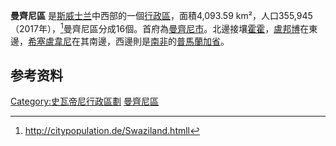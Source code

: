 {{NoteTA
|1=zh-cn:斯威士; zh-hk:斯威士; zh-tw:史瓦帝
|2=zh-cn:姆巴巴内; zh-tw:墨巴本; zh-hk:姆巴巴内
|3=zh-cn:福布斯; zh-sg:资本家杂志; zh-hk:福布斯; zh-tw:富比士;
|4=zh-cn:姆斯瓦蒂; zh-hant:姆斯瓦蒂; zh-tw:恩史瓦帝;
|5=zh-cn:斯威士兰; zh-hk:斯威士蘭; zh-tw:史瓦帝尼;
|6=zh-cn:首相;zh-hant:首相;zh-tw:總理;
|7=zh-cn:恩通比; zh-tw:恩彤碧; zh-hk:恩通比
|8=zh-cn:安布罗斯·曼德武洛·德拉米尼; zh-tw:戴安柏; zh-hk:安布罗斯·曼德武洛·德拉米尼
}}
{{not|曼齊尼市}}
{{Infobox settlement
| name                            = 
| official_name                   = 曼齊尼區
| other_name                      = 
| native_name                     = kaManzini
| nickname                        = 
| settlement_type                 = <!--For Town or Village (Leave blank for the default City)-->
| motto                           = 
| image_skyline                   = SZ-manzini-matsapha.jpg
| imagesize                       = 
| image_caption                   = Matsapha是曼齊尼區的工業城鎮
| image_flag                      = 
| flag_size                       = 
| image_seal                      = 
| seal_size                       = 
| image_shield                    = 
| shield_size                     = 
| city_logo                       = 
| citylogo_size                   = 
| image_map                       = Swaziland - Manzini.svg
| mapsize                         = 200px
| map_caption                     = 曼齊尼區
| image_map1                      = 
| mapsize1                        = 
| map_caption1                    = 
| image_dot_map                   = 
| dot_mapsize                     = 
| dot_map_caption                 = 
| dot_x                           = 
| dot_y                           = 
| pushpin_map                     = <!-- the name of a location map as per http://en.wikipedia.org/wiki/Template:Location_map -->
| pushpin_label_position          = <!-- the position of the pushpin label: left, right, top, bottom, none -->
| pushpin_map_caption             = 
| pushpin_mapsize                 = 
| subdivision_type                = [[世界政區索引|國家]]
| subdivision_name                = {{SWZ}}
| subdivision_type1               = 
| subdivision_name1               = 
| subdivision_type2               = 
| subdivision_name2               = 
| subdivision_type3               = 
| subdivision_name3               = 
| subdivision_type4               = 
| subdivision_name4               = 
| seat_type                       = 首府
| seat                            = [[曼齊尼市|曼齊尼市]]
| government_footnotes            = 
| government_type                 = 
| leader_title                    = Regional Administrator
| leader_name                     = HRH Prince Masitsela
| leader_title1                   = Regional Secretary
| leader_name1                    = Mr Thamsanqa Mpandza
| leader_title2                   = 
| leader_name2                    = 
| leader_title3                   = 
| leader_name3                    = 
| leader_title4                   = 
| leader_name4                    = 
| established_title               = <!-- Settled -->
| established_date                = 
| established_title2              = <!-- Incorporated (town) -->
| established_date2               = 
| established_title3              = <!-- Incorporated (city) -->
| established_date3               = 
| area_magnitude                  = 
| area_footnotes                  = 
| area_total_km2                  = 4093.59
| area_land_km2                   = 
| area_water_km2                  = 
| area_total_sq_mi                = 
| area_land_sq_mi                 = 
| area_water_sq_mi                = 
| area_water_percent              = 
| area_urban_km2                  = 
| area_urban_sq_mi                = 
| area_metro_km2                  = 
| area_metro_sq_mi                = 
| population_as_of                = 2017年
| population_footnotes            = 
| population_note                 = 
| population_total                = 355,945<ref>{{Cite web |url=http://citypopulation.de/Swaziland.html |title=存档副本 |accessdate=2019-04-12 |archive-date=2003-08-04 |archive-url=https://web.archive.org/web/20030804043752/http://www.citypopulation.de/Swaziland.html |dead-url=no }}</ref>
| population_density_km2          = auto
| population_density_sq_mi        = 
| population_metro                = 
| population_density_metro_km2    = 
| population_density_metro_sq_mi  = 
| population_urban                = 
| population_density_urban_km2    = 
| population_density_urban_sq_mi  = 
| population_blank1_title         = 
| population_blank1               = 
| population_density_blank1_km2   = 
| population_density_blank1_sq_mi = 
| timezone                        = 
| utc_offset                      = +2
| timezone_DST                    = 
| utc_offset_DST                  = 
| coordinates                     = {{coord|26|15|S|31|30|E|region:SZ|display=inline}}
| elevation_footnotes             = <!--for references: use <ref> tags-->
| elevation_m                     = 
| elevation_ft                    = 
| postal_code_type                = <!-- enter ZIP code, Postcode, Post code, Postal code... -->
| postal_code                     = 
| area_code                       = 
| blank_name                      = 
| blank_info                      = 
| blank1_name                     = 
| blank1_info                     = 
| blank_name_sec1                 = [[人类发展指数|人类发展指数]]（2017年）
| blank_info_sec1                 = 0.592<ref name="GlobalDataLab">{{Cite web|url=https://hdi.globaldatalab.org/areadata/shdi/|title=Sub-national HDI - Area Database - Global Data Lab|website=hdi.globaldatalab.org|language=en|access-date=2018-09-13|archive-date=2018-09-23|archive-url=https://web.archive.org/web/20180923120638/https://hdi.globaldatalab.org/areadata/shdi/|dead-url=no}}</ref><br/>{{color|#fc0|中等}}
| website                         = 
| footnotes                       = 
}}

'''曼齊尼區''' 是[[斯威士兰|斯威士兰]]中西部的一個[[史瓦帝尼行政區劃|行政區]]，面積4,093.59 km²，人口355,945（2017年），<ref>http://citypopulation.de/Swaziland.htmll{{Dead link|date=2019年11月 |bot=InternetArchiveBot |fix-attempted=yes }}</ref>曼齊尼區分成16個{{tsl|en|Tinkhundla}}。首府為[[曼齊尼市|曼齊尼市]]。北邊接壤[[霍霍|霍霍]]，[[盧邦博|盧邦博]]在東邊，[[希塞盧韋尼|希塞盧韋尼]]在其南邊，西邊則是[[南非|南非]]的[[普馬蘭加省|普馬蘭加省]]。

== 参考资料 ==
<references />

{{Coord|26|15|S|31|30|E|region:SZ_type:adm1st|display=title}}

{{史瓦帝尼行政區劃}}
[[Category:史瓦帝尼行政區劃|Category:史瓦帝尼行政區劃]]
[[Category:曼齊尼區|]]